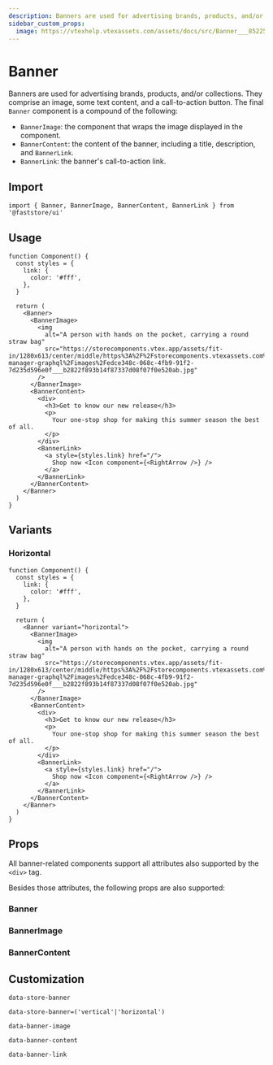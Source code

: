 ```yaml
---
description: Banners are used for advertising brands, products, and/or collections.
sidebar_custom_props: 
  image: https://vtexhelp.vtexassets.com/assets/docs/src/Banner___852255d4ec6b0e482486918aeba40e66.png
---
```



# Banner

Banners are used for advertising brands, products, and/or collections. They comprise an image, some text content, and a call-to-action button. The final `Banner` component is a compound of the following:

- `BannerImage`: the component that wraps the image displayed in the component.
- `BannerContent`: the content of the banner, including a title, description, and `BannerLink`.
- `BannerLink`: the banner's call-to-action link.

## Import

```tsx
import { Banner, BannerImage, BannerContent, BannerLink } from '@faststore/ui'
```

## Usage

```tsx live
function Component() {
  const styles = {
    link: {
      color: '#fff',
    },
  }

  return (
    <Banner>
      <BannerImage>
        <img
          alt="A person with hands on the pocket, carrying a round straw bag"
          src="https://storecomponents.vtex.app/assets/fit-in/1280x613/center/middle/https%3A%2F%2Fstorecomponents.vtexassets.com%2Fassets%2Fvtex.file-manager-graphql%2Fimages%2Fedce348c-068c-4fb9-91f2-7d235d596e0f___b2822f893b14f87337d08f07f0e520ab.jpg"
        />
      </BannerImage>
      <BannerContent>
        <div>
          <h3>Get to know our new release</h3>
          <p>
            Your one-stop shop for making this summer season the best of all.
          </p>
        </div>
        <BannerLink>
          <a style={styles.link} href="/">
            Shop now <Icon component={<RightArrow />} />
          </a>
        </BannerLink>
      </BannerContent>
    </Banner>
  )
}
```

## Variants

### Horizontal

```tsx live
function Component() {
  const styles = {
    link: {
      color: '#fff',
    },
  }

  return (
    <Banner variant="horizontal">
      <BannerImage>
        <img
          alt="A person with hands on the pocket, carrying a round straw bag"
          src="https://storecomponents.vtex.app/assets/fit-in/1280x613/center/middle/https%3A%2F%2Fstorecomponents.vtexassets.com%2Fassets%2Fvtex.file-manager-graphql%2Fimages%2Fedce348c-068c-4fb9-91f2-7d235d596e0f___b2822f893b14f87337d08f07f0e520ab.jpg"
        />
      </BannerImage>
      <BannerContent>
        <div>
          <h3>Get to know our new release</h3>
          <p>
            Your one-stop shop for making this summer season the best of all.
          </p>
        </div>
        <BannerLink>
          <a style={styles.link} href="/">
            Shop now <Icon component={<RightArrow />} />
          </a>
        </BannerLink>
      </BannerContent>
    </Banner>
  )
}
```

## Props

All banner-related components support all attributes also supported by the `<div>` tag.

Besides those attributes, the following props are also supported:

### Banner

<PropsSection name="Banner" />


### BannerImage

<PropsSection name="BannerImage" />


### BannerContent

<PropsSection name="Banner" />

## Customization

`data-store-banner`

`data-store-banner=('vertical'|'horizontal')`

`data-banner-image`

`data-banner-content`

`data-banner-link`
